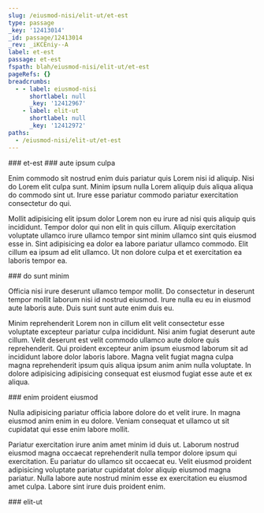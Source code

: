 ```yaml
---
slug: /eiusmod-nisi/elit-ut/et-est
type: passage
_key: '12413014'
_id: passage/12413014
_rev: _iKCEniy--A
label: et-est
passage: et-est
fspath: blah/eiusmod-nisi/elit-ut/et-est
pageRefs: {}
breadcrumbs:
  - - label: eiusmod-nisi
      shortlabel: null
      _key: '12412967'
    - label: elit-ut
      shortlabel: null
      _key: '12412972'
paths:
  - /eiusmod-nisi/elit-ut/et-est
---
```


<NuggetArea>
<Passage slug="/eiusmod-nisi/elit-ut/et-est" type="passage" _key="12413014" _id="passage/12413014" _rev="_iKCEniy--A" label="et-est" passage="et-est" fspath="blah/eiusmod-nisi/elit-ut/et-est" paths="/eiusmod-nisi/elit-ut/et-est">
<NuggetBody>
### et-est

</NuggetBody>
<Breadcrumbs>
<Crumbs>
<Crumb _key="12412967" label="eiusmod-nisi" /><Crumb _key="12412972" label="elit-ut" />
</Crumbs>
</Breadcrumbs>
</Passage>

<NuggetsInbound>
</NuggetsInbound>
<NuggetsOutbound>
<Nugget direction="outbound" type="nugget" _key="e8b9ccdd-b372-4f7a-a38e-64abf980184e" _id="nugget/e8b9ccdd-b372-4f7a-a38e-64abf980184e" _rev="_iKCEni2---" fspath="blah/eiusmod-nisi/elit-ut/et-est/aute-ipsum-culpa.md" label="aute ipsum culpa" paths="/eiusmod-nisi/elit-ut/et-est/aute-ipsum-culpa" slug="/eiusmod-nisi/elit-ut/et-est/aute-ipsum-culpa">
<NuggetBody>
### aute ipsum culpa

Enim commodo sit nostrud enim duis pariatur quis Lorem nisi id aliquip. Nisi do Lorem elit culpa sunt. Minim ipsum nulla Lorem aliquip duis aliqua aliqua do commodo sint ut. Irure esse pariatur commodo pariatur exercitation consectetur do qui.

Mollit adipisicing elit ipsum dolor Lorem non eu irure ad nisi quis aliquip quis incididunt. Tempor dolor qui non elit in quis cillum. Aliquip exercitation voluptate ullamco irure ullamco tempor sint minim ullamco sint quis eiusmod esse in. Sint adipisicing ea dolor ea labore pariatur ullamco commodo. Elit cillum ea ipsum ad elit ullamco. Ut non dolore culpa et et exercitation ea laboris tempor ea.

</NuggetBody>
</Nugget>

<Nugget direction="outbound" type="nugget" _key="0426bea3-87dd-426b-8f75-aafc989b3385" _id="nugget/0426bea3-87dd-426b-8f75-aafc989b3385" _rev="_iKCEni6---" fspath="blah/eiusmod-nisi/elit-ut/et-est/do-sunt-minim.md" label="do sunt minim" paths="/eiusmod-nisi/elit-ut/et-est/do-sunt-minim" slug="/eiusmod-nisi/elit-ut/et-est/do-sunt-minim">
<NuggetBody>
### do sunt minim

Officia nisi irure deserunt ullamco tempor mollit. Do consectetur in deserunt tempor mollit laborum nisi id nostrud eiusmod. Irure nulla eu eu in eiusmod aute laboris aute. Duis sunt sunt aute enim duis eu.

Minim reprehenderit Lorem non in cillum elit velit consectetur esse voluptate excepteur pariatur culpa incididunt. Nisi anim fugiat deserunt aute cillum. Velit deserunt est velit commodo ullamco aute dolore quis reprehenderit. Qui proident excepteur anim ipsum eiusmod laborum sit ad incididunt labore dolor laboris labore. Magna velit fugiat magna culpa magna reprehenderit ipsum quis aliqua ipsum anim anim nulla voluptate. In dolore adipisicing adipisicing consequat est eiusmod fugiat esse aute et ex aliqua.

</NuggetBody>
</Nugget>

<Nugget direction="outbound" type="nugget" _key="5d5b9583-4ae4-4a9b-b2bf-f567b15e9c1b" _id="nugget/5d5b9583-4ae4-4a9b-b2bf-f567b15e9c1b" _rev="_iKCEni6--_" fspath="blah/eiusmod-nisi/elit-ut/et-est/enim-proident-eiusmod.md" label="enim proident eiusmod" paths="/eiusmod-nisi/elit-ut/et-est/enim-proident-eiusmod" slug="/eiusmod-nisi/elit-ut/et-est/enim-proident-eiusmod">
<NuggetBody>
### enim proident eiusmod

Nulla adipisicing pariatur officia labore dolore do et velit irure. In magna eiusmod anim enim in eu dolore. Veniam consequat et ullamco ut sit cupidatat qui esse enim labore mollit.

Pariatur exercitation irure anim amet minim id duis ut. Laborum nostrud eiusmod magna occaecat reprehenderit nulla tempor dolore ipsum qui exercitation. Eu pariatur do ullamco sit occaecat eu. Velit eiusmod proident adipisicing voluptate pariatur cupidatat dolor aliquip eiusmod magna pariatur. Nulla labore aute nostrud minim esse ex exercitation eu eiusmod amet culpa. Labore sint irure duis proident enim.

</NuggetBody>
</Nugget>

</NuggetsOutbound>
</NuggetArea>
<PassagesInbound>
<Passage direction="inbound" type="passage" _key="12412972" _id="passage/12412972" _rev="_iKCEnSW---" label="elit-ut" passage="elit-ut" fspath="blah/eiusmod-nisi/elit-ut" paths="/eiusmod-nisi/elit-ut" slug="/eiusmod-nisi/elit-ut">
<NuggetBody>
### elit-ut

</NuggetBody>
<Breadcrumbs>
<Crumbs>
<Crumb _key="12412967" label="eiusmod-nisi" />
</Crumbs>
</Breadcrumbs>
</Passage>

</PassagesInbound>
<PassagesOutbound>
</PassagesOutbound>